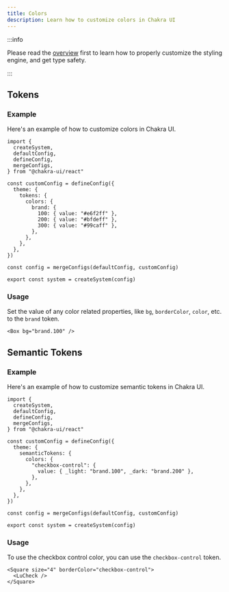 ```yaml
---
title: Colors
description: Learn how to customize colors in Chakra UI
---
```


:::info

Please read the [overview](/docs/theming/customization/overview) first to learn
how to properly customize the styling engine, and get type safety.

:::

## Tokens

### Example

Here's an example of how to customize colors in Chakra UI.

```tsx title="theme.ts"
import {
  createSystem,
  defaultConfig,
  defineConfig,
  mergeConfigs,
} from "@chakra-ui/react"

const customConfig = defineConfig({
  theme: {
    tokens: {
      colors: {
        brand: {
          100: { value: "#e6f2ff" },
          200: { value: "#bfdeff" },
          300: { value: "#99caff" },
        },
      },
    },
  },
})

const config = mergeConfigs(defaultConfig, customConfig)

export const system = createSystem(config)
```

### Usage

Set the value of any color related properties, like `bg`, `borderColor`,
`color`, etc. to the `brand` token.

```tsx
<Box bg="brand.100" />
```

## Semantic Tokens

### Example

Here's an example of how to customize semantic tokens in Chakra UI.

```tsx title="theme.ts"
import {
  createSystem,
  defaultConfig,
  defineConfig,
  mergeConfigs,
} from "@chakra-ui/react"

const customConfig = defineConfig({
  theme: {
    semanticTokens: {
      colors: {
        "checkbox-control": {
          value: { _light: "brand.100", _dark: "brand.200" },
        },
      },
    },
  },
})

const config = mergeConfigs(defaultConfig, customConfig)

export const system = createSystem(config)
```

### Usage

To use the checkbox control color, you can use the `checkbox-control` token.

```tsx
<Square size="4" borderColor="checkbox-control">
  <LuCheck />
</Square>
```

